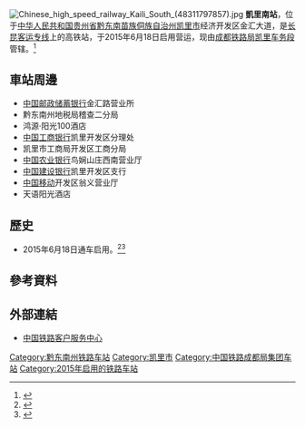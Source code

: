 {{Expand|time=2016-04-09T12:19:50+00:00}}
{{Infobox China railway station
|车站名称 =凱里南站
|图片 = Kailinan railway station, Guizhou, China.jpg
|图片介绍 = 凱里南站站房
|车站名称拼音 =Kailinan
|英文名称=Kailinan Railway Station
|车站代码 = 65692
|电报码 = QKW
|拼音码 = KLN
|车站位置 = [[贵州省|贵州省]][[黔东南苗族侗族自治州|黔东南苗族侗族自治州]][[凯里市|凯里市]]经济开发区金汇大道
|归属 =[[成都铁路局|成都铁路局]][[凯里车务段|凯里车务段]]
|线路 = [[长昆客运专线|长昆客运专线]]
|车站等级 = {{fact|[[一等站_(中國)|一等站]]}}
|月台数目 = 3
|股道数目 = 7
|坐标 = {{coord|26|31|1.07|N|107|53|2.81|E|display=inline,title}}
}}
[[File:Chinese_high_speed_railway_Kaili_South_(48311797857).jpg|thumb]]
'''凱里南站'''，位于[[中华人民共和国|中华人民共和国]][[贵州省|贵州省]][[黔东南苗族侗族自治州|黔东南苗族侗族自治州]][[凯里市|凯里市]]经济开发区金汇大道，是[[长昆客运专线|长昆客运专线]]上的高铁站，于2015年6月18日启用营运，现由[[成都铁路局|成都铁路局]][[凯里车务段|凯里车务段]]管辖。<ref>{{cite news|author=彭亮|url=http://www.peoplerail.com/rail/show-136-281105-1.html|title=精准营销增效益——凯里车务段高铁营销侧记|publisher=[[人民铁道|人民铁道网]]|date=2016-07-28|accessdate=2016-12-17|archive-date=2016-12-20|archive-url=https://web.archive.org/web/20161220165532/http://www.peoplerail.com/rail/show-136-281105-1.html|dead-url=no}}</ref>

==車站周邊==
* [[中国邮政储蓄银行|中国邮政储蓄银行]]金汇路营业所
* 黔东南州地税局稽查二分局
* 鸿源·阳光100酒店
* [[中国工商银行|中国工商银行]]凯里开发区分理处
* 凯里市工商局开发区工商分局
* [[中国农业银行|中国农业银行]]鸟娴山庄西南营业厅
* [[中国建设银行|中国建设银行]]凯里开发区支行
* [[中国移动|中国移动]]开发区翁义营业厅
* 天语阳光酒店

==歷史==
* 2015年6月18日通车启用。<ref>{{Cite web |url=http://www.gog.cn/sjb/system/2015/06/15/014376439.shtml |title=我省凯里南站已具备开通运营条件 |access-date=2016-04-09 |archive-url=https://web.archive.org/web/20160817105437/http://www.gog.cn/sjb/system/2015/06/15/014376439.shtml |archive-date=2016-08-17 |dead-url=yes }}</ref><ref>{{Cite web |url=http://news.gog.cn/system/2015/06/15/014376996.shtml |title=沪昆高铁贵州段：凯里南站，准备好了！ |access-date=2016-04-09 |archive-url=https://web.archive.org/web/20160619195425/http://news.gog.cn/system/2015/06/15/014376996.shtml |archive-date=2016-06-19 |dead-url=yes }}</ref>
==參考資料==
{{reflist}}
==外部連結==
* [http://www.12306.cn/mormhweb/ 中国铁路客户服务中心]{{Wayback|url=http://www.12306.cn/mormhweb/ |date=20180205163941 }}
{{China-rail-stub}}
{{沪昆客运专线}}
{{DEFAULTSORT:Kaili South Railway Station}}
[[Category:黔东南州铁路车站|Category:黔东南州铁路车站]]
[[Category:凯里市|Category:凯里市]]
[[Category:中国铁路成都局集团车站|Category:中国铁路成都局集团车站]]
[[Category:2015年启用的铁路车站|Category:2015年启用的铁路车站]]